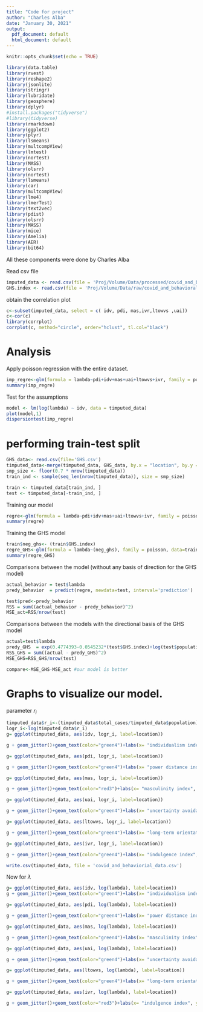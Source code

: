 ---
title: "Code for project"
author: "Charles Alba"
date: "January 30, 2021"
output:
  pdf_document: default
  html_document: default
---

```{r setup, include=FALSE}
knitr::opts_chunk$set(echo = TRUE)
```


```{r,warning=FALSE,message=FALSE, include=FALSE}
library(data.table)
library(rvest)
library(reshape2)
library(jsonlite)
library(stringr)
library(lubridate)
library(geosphere)
library(dplyr)
#install.packages("tidyverse")
#library(tidyverse)
library(rmarkdown)
library(ggplot2)
library(plyr)
library(lsmeans)
library(multcompView)
library(lmtest)
library(nortest)
library(MASS)
library(olsrr)
library(nortest)
library(lsmeans)
library(car)
library(multcompView)
library(lme4)
library(lmerTest)
library(text2vec)
library(pdist)
library(olsrr)
library(MASS)
library(mice)
library(Amelia)
library(AER)
library(bit64)
```

All these components were done by Charles Alba

Read csv file
```{r}
imputed_data <- read.csv(file = 'Proj/Volume/Data/processed/covid_and_behavioral.csv')
GHS.index <- read.csv(file = 'Proj/Volume/Data/raw/covid_and_behavioral.csv')
```


obtain the correlation plot
```{r}
c<-subset(imputed_data, select = c( idv, pdi, mas,ivr,ltowvs ,uai))
c<-cor(c)
library(corrplot)
corrplot(c, method="circle", order="hclust", tl.col="black")
```


# Analysis

Apply poisson regression with the entire dataset. 
```{r}
imp_regre<-glm(formula = lambda~pdi+idv+mas+uai+ltowvs+ivr, family = poisson, data=timputed_data , offset=log(population/1000000))
summary(imp_regre)
```


Test for the assumptions 
```{r}
model <- lm(log(lambda) ~ idv, data = timputed_data)
plot(model,1)
dispersiontest(imp_regre)
```



# performing train-test split
```{r}
GHS_data<- read.csv(file='GHS.csv')
timputed_data<-merge(timputed_data, GHS_data, by.x = "location", by.y = "country")
smp_size <- floor(0.7 * nrow(timputed_data))
train_ind <- sample(seq_len(nrow(timputed_data)), size = smp_size)

train <- timputed_data[train_ind, ]
test <- timputed_data[-train_ind, ]
```

Training our model
```{r}
regre<-glm(formula = lambda~pdi+idv+mas+uai+ltowvs+ivr, family = poisson, data=train , offset=log(population/1000000))
summary(regre)
```


Training the GHS model
```{r}
train$neg_ghs<- (train$GHS.index)
regre_GHS<-glm(formula = lambda~(neg_ghs), family = poisson, data=train , offset=log(population/1000000))
summary(regre_GHS)
```


Comparisons between the model (without any basis of direction for the GHS model)
```{r}
actual_behavior = test$lambda
predy_behavior  = predict(regre, newdata=test, interval='prediction')

test$pred<-predy_behavior
RSS = sum((actual_behavior - predy_behavior)^2)
MSE_act=RSS/nrow(test)
```


Comparisons between the models with the directional basis of the GHS model 
```{r}
actual=test$lambda
predy_GHS  = exp(0.4774393-0.0545232*(test$GHS.index)+log(test$population/1000000))
RSS_GHS = sum((actual - predy_GHS)^2)
MSE_GHS=RSS_GHS/nrow(test)
```


```{r}
compare<-MSE_GHS-MSE_act #our model is better
```


# Graphs to visualize our model. 

parameter $r_i$

```{r}
timputed_data$r_i<-(timputed_data$total_cases/timputed_data$population)*1000000
logr_i<-log(timputed_data$r_i)
g= ggplot(timputed_data, aes(idv, logr_i, label=location))
```


```{r}
g + geom_jitter()+geom_text(color="green4")+labs(x= "individualism index", y = "log(COVID cases per million population)")+ geom_smooth(method = "lm")
```

```{r}
g= ggplot(timputed_data, aes(pdi, logr_i, label=location))

g + geom_jitter()+geom_text(color="green4")+labs(x= "power distance index", y = "log(COVID cases per million population)")+ geom_smooth(method = "lm")
```

```{r}
g= ggplot(timputed_data, aes(mas, logr_i, label=location))

g + geom_jitter()+geom_text(color="red3")+labs(x= "masculinity index", y = "log(COVID  cases per million population)")+ geom_smooth(method = "lm")
```


```{r}
g= ggplot(timputed_data, aes(uai, logr_i, label=location))

g + geom_jitter()+geom_text(color="green4")+labs(x= "uncertainty avoidance index", y = "log(COVID  cases per million population)")+ geom_smooth(method = "lm")
```


```{r}
g= ggplot(timputed_data, aes(ltowvs, logr_i, label=location))

g + geom_jitter()+geom_text(color="green4")+labs(x= "long-term orientation index", y = "log(COVID  cases per million population)")+ geom_smooth(method = "lm")
```


```{r}
g= ggplot(timputed_data, aes(ivr, logr_i, label=location))

g + geom_jitter()+geom_text(color="green4")+labs(x= "indulgence index", y = "log(COVID  cases per million population)")+ geom_smooth(method = "lm")
```


```{r}
write.csv(timputed_data, file = 'covid_and_behaviorial_data.csv')
```

Now for $\lambda$



```{r}
g= ggplot(timputed_data, aes(idv, log(lambda), label=location))
g + geom_jitter()+geom_text(color="green4")+labs(x= "individualism index", y = "log(lambda)")+ geom_smooth(method = "lm")
```

```{r}
g= ggplot(timputed_data, aes(pdi, log(lambda), label=location))

g + geom_jitter()+geom_text(color="green4")+labs(x= "power distance index", y = "log(lambda)")+ geom_smooth(method = "lm")
```

```{r}
g= ggplot(timputed_data, aes(mas, log(lambda), label=location))

g + geom_jitter()+geom_text(color="green4")+labs(x= "masculinity index", y = "log(lambda)")+ geom_smooth(method = "lm")
```


```{r}
g= ggplot(timputed_data, aes(uai, log(lambda), label=location))

g + geom_jitter()+geom_text(color="green4")+labs(x= "uncertainty avoidance index", y = "log(lambda)")+ geom_smooth(method = "lm")
```


```{r}
g= ggplot(timputed_data, aes(ltowvs, log(lambda), label=location))

g + geom_jitter()+geom_text(color="green4")+labs(x= "long-term orientation index", y = "log(lambda)")+ geom_smooth(method = "lm")
```


```{r}
g= ggplot(timputed_data, aes(ivr, log(lambda), label=location))

g + geom_jitter()+geom_text(color="red3")+labs(x= "indulgence index", y = "log(lambda))")+ geom_smooth(method = "lm")
```



